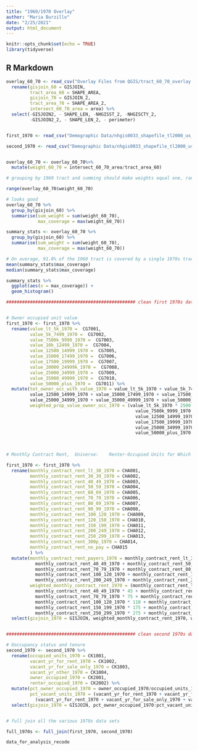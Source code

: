 ```yaml
---
title: "1960/1970 Overlay"
author: "Maria Burzillo"
date: "2/25/2021"
output: html_document
---
```


```r
knitr::opts_chunk$set(echo = TRUE)
library(tidyverse)
```

## R Markdown


```r

overlay_60_70 <- read_csv("Overlay Files from QGIS/tract_60_70_overlay.csv") %>%
  rename(gisjoin_60 = GISJOIN,
         tract_area_60 = SHAPE_AREA,
         gisjoin_70 = GISJOIN_2,
         tract_area_70 = SHAPE_AREA_2,
         intersect_60_70_area = area) %>%
  select(-GISJOIN2, - SHAPE_LEN, -NHGISST_2, -NHGISCTY_2,
         -GISJOIN2_2, - SHAPE_LEN_2, - perimeter)


first_1970 <- read_csv("Demographic Data/nhgis0033_shapefile_tl2000_us_tract_1970/nhgis0033_csv/nhgis0033_ds95_1970_tract.csv")

second_1970 <- read_csv("Demographic Data/nhgis0033_shapefile_tl2000_us_tract_1970/nhgis0033_csv/nhgis0033_ds96_1970_tract.csv")



```

```r

overlay_60_70 <- overlay_60_70%>%
  mutate(weight_60_70 = intersect_60_70_area/tract_area_60)

```


```r

# grouping by 1960 tract and summing should make weights equal one, range should be between zero and one

range(overlay_60_70$weight_60_70)

# looks good
overlay_60_70 %>%
  group_by(gisjoin_60) %>%
  summarise(sum_weight = sum(weight_60_70),
            max_coverage = max(weight_60_70))

summary_stats <- overlay_60_70 %>%
  group_by(gisjoin_60) %>%
  summarise(sum_weight = sum(weight_60_70),
            max_coverage = max(weight_60_70))

# On average, 91.8% of the 1960 tract is covered by a single 1970s tract, median 1
mean(summary_stats$max_coverage)
median(summary_stats$max_coverage)

summary_stats %>%
  ggplot(aes(x = max_coverage)) +
  geom_histogram()

```


```r

################################################# clean first 1970s dataset #######################################


# Owner occupied unit value
first_1970 <- first_1970 %>%
  rename(value_lt_5k_1970 =  CG7001,
         value_5k_7499_1970 =  CG7002,
         value_7500k_9999_1970 =  CG7003,
         value_10k_12499_1970 =  CG7004,
         value_12500_14999_1970 =  CG7005,
         value_15000_17499_1970 =  CG7006,
         value_17500_19999_1970 =  CG7007,
         value_20000_24999k_1970 =  CG7008,
         value_25000_34999_1970 =  CG7009,
         value_35000_49999_1970 =  CG7010,
         value_50000_plus_1970 =  CG7011) %>%
  mutate(tot_owner_occ_with_value_1970 = value_lt_5k_1970 + value_5k_7499_1970 + value_7500k_9999_1970 + value_10k_12499_1970 +
         value_12500_14999_1970 + value_15000_17499_1970 + value_17500_19999_1970 + value_20000_24999k_1970 +
         value_25000_34999_1970 + value_35000_49999_1970 + value_50000_plus_1970,
         weighted_prop_value_owner_occ_1970 = (value_lt_5k_1970 * 2500 + value_5k_7499_1970 * 6250 + 
                                                 value_7500k_9999_1970 * 8750 + value_10k_12499_1970 * 11250 +
                                                 value_12500_14999_1970 * 13750 + value_15000_17499_1970 * 16250 + 
                                                 value_17500_19999_1970 * 18750 + value_20000_24999k_1970 * 22500 + 
                                                 value_25000_34999_1970 * 30000 + value_35000_49999_1970 * 42500 +
                                                 value_50000_plus_1970 * 50000)/tot_owner_occ_with_value_1970)
         

 
# Monthly Contract Rent,  Universe:    Renter-Occupied Units for Which Rent is Tabulated

first_1970 <- first_1970 %>%
  rename(monthly_contract_rent_lt_30_1970 = CHA001,
         monthly_contract_rent_30_39_1970 = CHA002,
         monthly_contract_rent_40_49_1970 = CHA003,
         monthly_contract_rent_50_59_1970 = CHA004,
         monthly_contract_rent_60_69_1970 = CHA005,
         monthly_contract_rent_70_79_1970 = CHA006,
         monthly_contract_rent_80_89_1970 = CHA007,
         monthly_contract_rent_90_99_1970 = CHA008,
         monthly_contract_rent_100_120_1970 = CHA009,
         monthly_contract_rent_120_150_1970 = CHA010,
         monthly_contract_rent_150_199_1970 = CHA011,
         monthly_contract_rent_200_249_1970 = CHA012,
         monthly_contract_rent_250_299_1970 = CHA013,
         monthly_contract_rent_300p_1970 = CHA014,
         monthly_contract_rent_no_pay = CHA015
         ) %>%
  mutate(monthly_contract_rent_payers_1970 = monthly_contract_rent_lt_30_1970 + monthly_contract_rent_30_39_1970 + 
           monthly_contract_rent_40_49_1970 + monthly_contract_rent_50_59_1970 + monthly_contract_rent_60_69_1970 +
           monthly_contract_rent_70_79_1970 + monthly_contract_rent_80_89_1970 + monthly_contract_rent_90_99_1970 +
           monthly_contract_rent_100_120_1970 + monthly_contract_rent_120_150_1970 + monthly_contract_rent_150_199_1970 +
           monthly_contract_rent_200_249_1970 + monthly_contract_rent_250_299_1970 + monthly_contract_rent_300p_1970,
         weighted_monthly_contract_rent_1970 = (monthly_contract_rent_lt_30_1970 * 15 + monthly_contract_rent_30_39_1970 * 35 + 
           monthly_contract_rent_40_49_1970 * 45 + monthly_contract_rent_50_59_1970 * 55 + monthly_contract_rent_60_69_1970 * 65 +
           monthly_contract_rent_70_79_1970 * 75 + monthly_contract_rent_80_89_1970 * 85 + monthly_contract_rent_90_99_1970 * 95 +
           monthly_contract_rent_100_120_1970 * 110 + monthly_contract_rent_120_150_1970 * 135 + 
           monthly_contract_rent_150_199_1970 * 175 + monthly_contract_rent_200_249_1970 * 225 + 
           monthly_contract_rent_250_299_1970 * 275 + monthly_contract_rent_300p_1970 * 300)/ monthly_contract_rent_payers_1970) %>%
  select(gisjoin_1970 = GISJOIN, weighted_monthly_contract_rent_1970, weighted_prop_value_owner_occ_1970)


################################################# clean second 1970s dataset #######################################

# Ooccupancy status and tenure
second_1970 <- second_1970 %>%
  rename(occupied_units_1970 = CK1001,
         vacant_yr_for_rent_1970 = CK1002,
         vacant_yr_for_sale_only_1970 = CK1003,
         vacant_yr_other_1970 = CK1004,
         owner_occupied_1970 = CK2001,
         renter_occupied_1970 = CK2002) %>%
  mutate(pct_owner_occupied_1970 = owner_occupied_1970/occupied_units_1970 * 100,
         pct_vacant_units_1970 = (vacant_yr_for_rent_1970 + vacant_yr_for_sale_only_1970 + vacant_yr_other_1970)/
           (vacant_yr_for_rent_1970 + vacant_yr_for_sale_only_1970 + vacant_yr_other_1970 + occupied_units_1970) * 100) %>%
  select(gisjoin_1970 = GISJOIN, pct_owner_occupied_1970:pct_vacant_units_1970)


# full join all the various 1970s data sets

full_1970s <- full_join(first_1970, second_1970)


```


```r

data_for_analysis_recode

```

